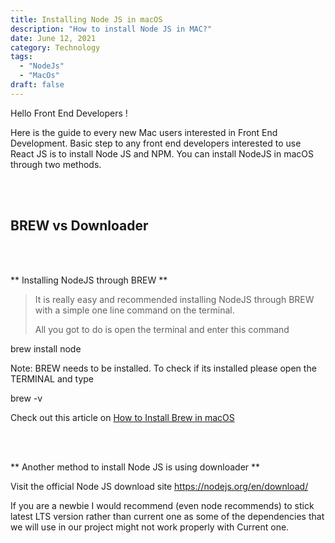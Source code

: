 ```yaml
---
title: Installing Node JS in macOS
description: "How to install Node JS in MAC?"
date: June 12, 2021
category: Technology
tags:
  - "NodeJs"
  - "MacOs"
draft: false
---
```


Hello Front End Developers !

Here is the guide to every new Mac users interested in Front End Development. Basic step to any front end developers interested to use React JS is to install Node JS and NPM. You can install NodeJS in macOS through two methods.

<br/>
<br/>

## BREW vs Downloader

<br/>
<br/>

** Installing NodeJS through BREW **

>It is really easy and recommended installing NodeJS through BREW with a simple one line command on the terminal.
>
>All you got to do is open the terminal and enter this command

<CodeBlock> brew install node </CodeBlock>

Note: BREW needs to be installed. To check if its installed please open the TERMINAL and type

<CodeBlock> brew -v</CodeBlock>

Check out this article on <a href="/blog/install-brew-macos">How to Install Brew in macOS</a>

<br/>
<br/>

** Another method to install Node JS is using downloader **

Visit the official Node JS download site <a href="https://nodejs.org/en/download/" target="_blank">https://nodejs.org/en/download/</a>

If you are a newbie I would recommend (even node recommends) to stick latest LTS version rather than current one as some of the dependencies that we will use in our project might not work properly with Current one.